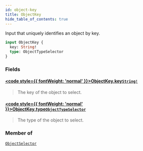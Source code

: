 ```yaml
---
id: object-key
title: ObjectKey
hide_table_of_contents: true
---
```








Input that uniquely identifies an object by key.

```graphql
input ObjectKey {
  key: String!
  type: ObjectTypeSelector
}
```


### Fields

#### [<code style={{ fontWeight: 'normal' }}>ObjectKey.<b>key</b></code>](#)<Bullet />[`String!`](/docs/v1/directory-api-reference/schema/common/scalars/string) <Badge class="secondary" text="non-null"/> <Badge class="secondary" text="scalar"/> <Badge class="secondary" text="common"/>
> The key of the object to select.
> 

#### [<code style={{ fontWeight: 'normal' }}>ObjectKey.<b>type</b></code>](#)<Bullet />[`ObjectTypeSelector`](/docs/v1/directory-api-reference/schema/object-types/inputs/object-type-selector) <Badge class="secondary" text="input"/> <Badge class="secondary" text="object-types"/>
> The type of the object to select.
> 



### Member of

[`ObjectSelector`](/docs/v1/directory-api-reference/schema/objects/inputs/object-selector)  <Badge class="secondary" text="input"/>



